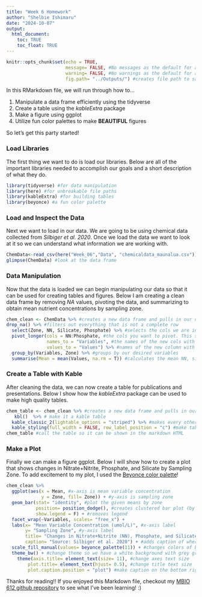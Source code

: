 ```yaml
---
title: "Week 6 Homework"
author: "Shelbie Ishimaru"
date: "2024-10-07"
output: 
  html_document:
    toc: TRUE
    toc_float: TRUE
---
```


```r
knitr::opts_chunk$set(echo = TRUE, 
                      message= FALSE, #No messages as the default for all code chunks
                      warning= FALSE, #No warnings as the default for all code chunks
                      fig.path= "../Outputs/") #creates file path to save all plots 
```
In this RMarkdown file, we will run through how to...

1. Manipulate a data frame efficiently using the tidyverse 
2. Create a table using the *kableExtra* package 
3. Make a figure using ggplot  
4. Utilize fun color palettes to make **BEAUTIFUL** figures    

So let's get this party started! 


### Load Libraries  
The first thing we want to do is load our libraries. Below are all of the important libraries needed to accomplish our goals and a short description of what they do.
```r
library(tidyverse) #for data manipulation
library(here) #for unbreakable file paths
library(kableExtra) #for building tables 
library(beyonce) #a fun color palette
```


### Load and Inspect the Data
Next we want to load in our data. We are going to be using chemical data collected from *Silbiger et al. 2020*. Once we load the data we want to look at it so we can understand what information we are working with.
```r
ChemData<-read_csv(here("Week_06","Data", "chemicaldata_maunalua.csv")) #read in new data set
glimpse(ChemData) #look at the data frame
```


### Data Manipulation
Now that the data is loaded we can begin manipulating our data so that it can be used for creating tables and figures. Below I am creating a clean data frame by removing *NA* values, pivoting the data, and summarizing to obtain mean nutrient concentrations by sampling zone.
```r
chem_clean <- ChemData %>% #creates a new data frame and pulls in our data frame
drop_na() %>% #filters out everything that is not a complete row
  select(Zone, NN, Silicate, Phosphate) %>% #selects the cols we are interested for calculations
  pivot_longer(cols = NN:Phosphate, #the cols you want to pivot. This says select the NN, silicate, and phosphate cols
               names_to = "Variables", #the names of the new cols with all the column names
               values_to = "Values") %>% #names of the new column with all the values
  group_by(Variables, Zone) %>% #groups by our desired variables
  summarise(Mean = mean(Values, na.rm = T)) #calculates the mean NN, silicate, and phosphate by zone
```


### Create a Table with Kable
After cleaning the data, we can now create a table for publications and presentations. Below I show how the *kableExtra* package can be used to make high quality tables. 
```r
chem_table <- chem_clean %>% #creates a new data frame and pulls in our data frame
   kbl()  %>% # make it a kable table 
  kable_classic_2(lightable_options = "striped") %>% #makes every other row a grey background
  kable_styling(full_width = FALSE, row_label_position = "c") #make table narrower and centers the row headers
chem_table #call the table so it can be shown in the markdown HTML
```


### Make a Plot
Finally we can make a figure ggplot. Below I will show how to create a plot that shows changes in Nitrate+Nitrite, Phosphate, and Silicate by Sampling Zone. To add excitement to my plot, I used the [Beyonce color palette](https://github.com/dill/beyonce)!
```r
chem_clean %>%
  ggplot(aes(x = Mean, #x-axis is mean variable concentration
             y = Zone, fill= Zone)) + #y-axis is sampling zone
  geom_bar(stat= "identity", #plot the given means by zone
           position= position_dodge(), #creates clustered bar plot (by zone) 
           show.legend = F) + #removes legend
  facet_wrap(~Variables, scales= "free_x") +
  labs(x= "Mean Variable Concentration (umol/L)", #x-axis label
       y= "Sampling Zone", #y-axis label
       title= "Changes in Nitrate+Nitrite (NN), Phosphate, and Silicate by Sampling Zone", #plot title 
       caption= "Source: Silbiger et al. 2020") + #adds caption of where we got the data
  scale_fill_manual(values= beyonce_palette(11)) + #changes colors of bars to be Beyonce themed!
  theme_bw() + #change theme so we have a white background with grey grid lines and black outline
    theme(axis.title= element_text(size= 11), #change axes text size
        plot.title= element_text(hjust= 0.5), #change title text size
        plot.caption.position = "plot") #make caption on the bottom right of the page
```

Thanks for reading!! If you enjoyed this Markdown file, checkout my [MBIO 612 github repository](https://github.com/OCN-682-UH/Ishimaru) to see what I've been learning! :)